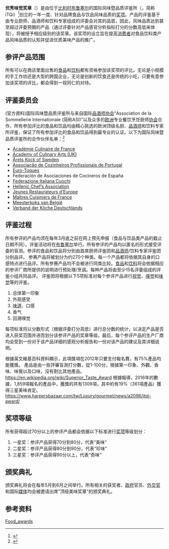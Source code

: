 '''优秀味觉奖章'''（{{lang-en|Superior Taste Award}}）是由位于[[比利时|比利时]][[布鲁塞尔|布鲁塞尔]]的国际风味暨品质评鉴所（{{lang|en|International Taste & Quality Institute}}，简称iTQi）<ref>{{Cite web |url=http://www.itqi.com/ |title=International Taste & Quality Institute (iTQi) |accessdate=2020-09-22 |archive-date=2009-08-01 |archive-url=https://web.archive.org/web/20090801002555/http://www.itqi.com/ |dead-url=no }}</ref>创立的一年一度、针对品牌食品与饮品风味品质的[[奖项|奖项]]。产品的评鉴基于由专业厨师、品酒师和饮料专家组成的评委会对其的品尝，因此，风味品质达到甚至超过评委预期的产品（通过评委针对产品感官分析指标打分的分数高低来体现），将被授予相应级别的该奖章。该奖项的设立旨在提高[[消费者|消费者]]对食品饮料类产品风味品质的认知并促进优质美味产品的推广。

== 参评产品范围 ==
所有可以在商店里面出售的[[食品|食品]]和[[饮料|饮料]]都有资格参加该奖项的评比。无论是小规模的手工作坊还是大型的跨国企业，无论是创新的饮食还是传统的小吃，只要有意参加该奖项的评比，都会得到一视同仁的对待。

== 评鉴委员会 ==
(官方資料)国际风味暨品质评鉴所与来自国际[[侍酒师|品酒师]][[协会|协会]]“Association de la Sommellerie Internationale (简称ASI)”以及众多的[[欧洲|欧洲]]专业餐饮烹饪厨师[[协会|协会]]合作，所有参加评比的食品和饮品均由精心挑选的欧洲顶级名厨、[[侍酒师|品酒师]]和饮料专家所评鉴，保证了所有参加评比的食品和饮品得到最专业的认证。以下为国际风味暨品质评鉴所的合作伙伴名单：<ref>{{cite web| last =| first =| authorlink =| coauthors =| title =Malmberg triumphs with iTQi Taste Award 2008| work =| publisher =Zenith International Publishing| date =10 June 2008| url =http://www.foodbev.com/articledetail.aspx?contentId=1055| format =| doi =| accessdate =23 February 2009| deadurl =yes| archiveurl =https://web.archive.org/web/20080630094317/http://www.foodbev.com/ArticleDetail.aspx?contentId=1055| archivedate =2008年6月30日}}</ref>
* [https://web.archive.org/web/20150503184736/http://www.academieculinairedefrance.com/ Académie Culinaire de France]
* [http://www.academyofculinaryarts.org.uk Academy of Culinary Arts (UK)]
* [http://www.aretskock.se Årets Kock of Sweden]
* [http://www.acpp.pt Associação de Cozinheiros Profissionais de Portugal]
* [https://web.archive.org/web/20160415072614/http://www.eurotoques.org/ Euro-Toques]
* Federación de Asociaciones de Cocineros de España
* [http://www.fic.it Federazione Italiana Cuochi]
* [http://www.chefclub.gr Hellenic Chef’s Association]
* [http://www.jre.de Jeunes Restaurateurs d’Europe]
* [http://www.maitrescuisiniersdefrance.com Maîtres Cuisiniers de France]
* [http://www.maitres-cuisiniers.be Meesterkoks van België]
* [http://www.vkd.com Verband der Köche Deutschlands]

== 评鉴过程 ==
所有参评的产品均须在每年3月底之前在网上预先申报（食品与饮品类产品的截止日期不同）。评鉴活动将在[[布鲁塞尔|布鲁塞尔]]举行。所有参评的产品均以匿名的形式接受评委的盲测。参评的食品和饮品将分别由首席厨师评鉴团和[[侍酒师|品酒师]]/饮料专家评鉴团分别品评。
参赛产品将被划分为约270个种类。每一个产品都将依据其自身的口感特点进行品评。所有参赛产品均不会被进行同类比较。[[食品|食品]]和[[饮料|饮料]]将会依据相应的参评厂商所提供的说明进行预处理/烹调。每种产品将由至少15名评委组成的评鉴小组共同品评。
评鉴团将根据以下5项标准对每个参评产品进行[[视觉|视觉]]、[[嗅觉|嗅觉]]和[[味觉|味觉]]等的评鉴。
# 总体第一印象
# 外观感受
# [[味道|味道]]、口感
# 香气
# 回溯嗅觉
每项标准将以分数形式（根据评委打分高低）进行总分数的统计，以决定产品是否进入获奖范围并进而划分该参评产品的奖章等级。最后，每个参评产品的生产厂商均会受到一份对于该产品详细的感观分析报告和一份对该产品的建议及其详细说明。

根據英文維基百科資料顯示，此項獎項在2012年只要支付報名費，有75%產品均能獲獎。
產品是由一些評審盲測打分數，從1-100分，根據第一印象、外觀、香味、味覺以及口味，沒有對比其他產品。
https://en.wikipedia.org/wiki/Superior_Taste_Award
根據報導，2016年的數據，1,859項報名的產品中，獲獎的共有1309項，其中約有19%（361項產品）獲得三星美味肯定。
https://www.harpersbazaar.com/tw/Luxury/gourmet/news/a2096/itqi-award/

== 奖项等级 ==
所有获得超过70分以上的参评产品都会依据以下标准进行[[奖项|奖项]]等级划分：
# 一星奖：参评产品获得70分到80分，代表“美味”
# 二星奖：参评产品获得80分到90分，代表“珍味”
# 三星奖：参评产品获得90分以上，代表“奇味”

== 颁奖典礼 ==
颁奖典礼将会在每年5月到6月之间举行。所有相关的获奖者、[[政府|政府]]官员、[[外交官|外交官]]和国际[[媒体|媒体]]均会被邀请出席"顶级美味奖章"的颁奖典礼。

== 参考资料 ==
{{reflist}}

[[Category:Food_awards|Food_awards]]
